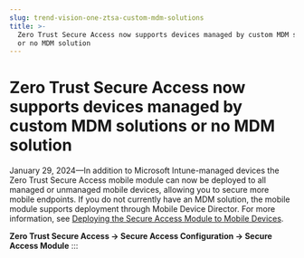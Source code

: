 ```yaml
---
slug: trend-vision-one-ztsa-custom-mdm-solutions
title: >-
  Zero Trust Secure Access now supports devices managed by custom MDM solutions
  or no MDM solution
---
```

# Zero Trust Secure Access now supports devices managed by custom MDM solutions or no MDM solution

January 29, 2024—In addition to Microsoft Intune-managed devices the Zero Trust Secure Access mobile module can now be deployed to all managed or unmanaged mobile devices, allowing you to secure more mobile endpoints. If you do not currently have an MDM solution, the mobile module supports deployment through Mobile Device Director. For more information, see [Deploying the Secure Access Module to Mobile Devices](deploying-sam-mobile-devices.mdx).

**Zero Trust Secure Access → Secure Access Configuration → Secure Access Module**
:::
